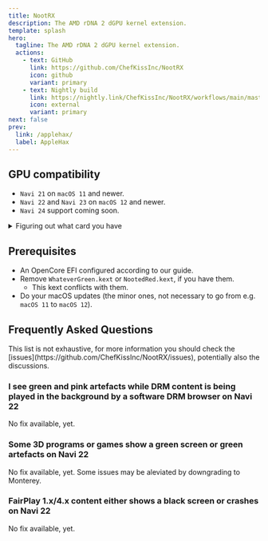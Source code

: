 ```yaml
---
title: NootRX
description: The AMD rDNA 2 dGPU kernel extension.
template: splash
hero:
  tagline: The AMD rDNA 2 dGPU kernel extension.
  actions:
    - text: GitHub
      link: https://github.com/ChefKissInc/NootRX
      icon: github
      variant: primary
    - text: Nightly build
      link: https://nightly.link/ChefKissInc/NootRX/workflows/main/master/Artifacts.zip
      icon: external
      variant: primary
next: false
prev:
  link: /applehax/
  label: AppleHax
---
```



## GPU compatibility

- `Navi 21` on `macOS 11` and newer.
- `Navi 22` and `Navi 23` on `macOS 12` and newer.
- `Navi 24` support coming soon.

<details>
<summary>Figuring out what card you have</summary>

| Branding                     | Card type |
| ---------------------------- | --------- |
| AMD Radeon Pro V620          | `Navi 21` |
| AMD Radeon Pro W6800         | `Navi 21` |
| AMD Radeon Pro W6800X        | `Navi 21` |
| AMD Radeon Pro W6800X Duo    | `Navi 21` |
| AMD Radeon Pro W6900X        | `Navi 21` |
| AMD Radeon RX 6800           | `Navi 21` |
| AMD Radeon RX 6800 XT        | `Navi 21` |
| AMD Radeon RX 6900 XT        | `Navi 21` |
| AMD Radeon RX 6900 XTX       | `Navi 21` |
| AMD Radeon RX 6950 XT        | `Navi 21` |
| AMD Radeon RX 6700           | `Navi 22` |
| AMD Radeon RX 6700 XT        | `Navi 22` |
| AMD Radeon RX 6700M          | `Navi 22` |
| AMD Radeon RX 6750 GRE 10 GB | `Navi 22` |
| AMD Radeon RX 6750 GRE 12 GB | `Navi 22` |
| AMD Radeon RX 6750 XT        | `Navi 22` |
| AMD Radeon RX 6800M          | `Navi 22` |
| AMD Radeon RX 6850M XT       | `Navi 22` |
| AMD Radeon Pro W6600         | `Navi 23` |
| AMD Radeon Pro W6600M        | `Navi 23` |
| AMD Radeon Pro W6600X        | `Navi 23` |
| AMD Radeon RX 6600           | `Navi 23` |
| AMD Radeon RX 6600 XT        | `Navi 23` |
| AMD Radeon RX 6600M          | `Navi 23` |
| AMD Radeon RX 6600S          | `Navi 23` |
| AMD Radeon RX 6650 XT        | `Navi 23` |
| AMD Radeon RX 6650M          | `Navi 23` |
| AMD Radeon RX 6650M XT       | `Navi 23` |
| AMD Radeon RX 6700S          | `Navi 23` |
| AMD Radeon RX 6800S          | `Navi 23` |
| AMD Radeon Pro W6300         | `Navi 24` |
| AMD Radeon Pro W6300M        | `Navi 24` |
| AMD Radeon Pro W6400         | `Navi 24` |
| AMD Radeon Pro W6500M        | `Navi 24` |
| AMD Radeon RX 6300           | `Navi 24` |
| AMD Radeon RX 6300M          | `Navi 24` |
| AMD Radeon RX 6400           | `Navi 24` |
| AMD Radeon RX 6450M          | `Navi 24` |
| AMD Radeon RX 6500 XT        | `Navi 24` |
| AMD Radeon RX 6500M          | `Navi 24` |
| AMD Radeon RX 6550M          | `Navi 24` |
| AMD Radeon RX 6550S          | `Navi 24` |

</details>

## Prerequisites

- An OpenCore EFI configured according to our guide.
- Remove `WhateverGreen.kext` or `NootedRed.kext`, if you have them.
  - This kext conflicts with them.
- Do your macOS updates (the minor ones, not necessary to go from e.g. `macOS 11` to `macOS 12`).

## Frequently Asked Questions

<Aside type="danger">
This list is not exhaustive, for more information you should check the [issues](https://github.com/ChefKissInc/NootRX/issues), potentially also the discussions.
</Aside>

### I see green and pink artefacts while DRM content is being played in the background by a software DRM browser on Navi 22

No fix available, yet.

### Some 3D programs or games show a green screen or green artefacts on Navi 22

No fix available, yet. Some issues may be aleviated by downgrading to Monterey.

### FairPlay 1.x/4.x content either shows a black screen or crashes on Navi 22

No fix available, yet.
